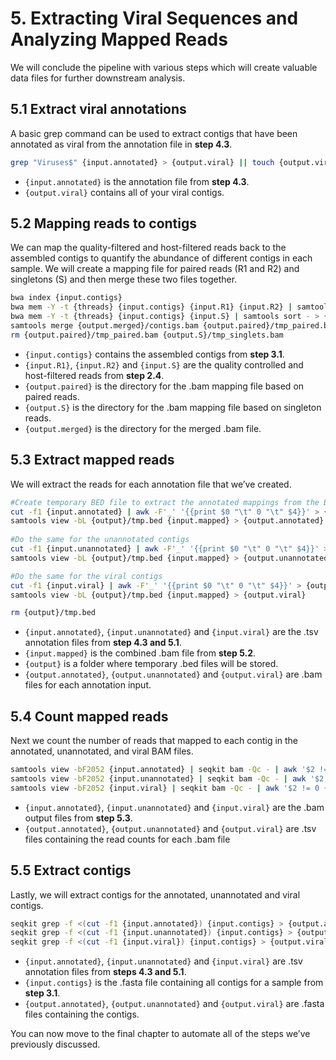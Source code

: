 # 5. Extracting Viral Sequences and Analyzing Mapped Reads {.unnumbered}

We will conclude the pipeline with various steps which will create valuable data files for further downstream analysis.

## 5.1 Extract viral annotations {.unnumbered}

A basic grep command can be used to extract contigs that have been annotated as viral from the annotation file in **step 4.3**.

``` bash
grep "Viruses$" {input.annotated} > {output.viral} || touch {output.viral}
```

-   `{input.annotated}` is the annotation file from **step 4.3**.
-   `{output.viral}` contains all of your viral contigs.

## 5.2 Mapping reads to contigs {.unnumbered}

We can map the quality-filtered and host-filtered reads back to the assembled contigs to quantify the abundance of different contigs in each sample. We will create a mapping file for paired reads (R1 and R2) and singletons (S) and then merge these two files together.

``` bash
bwa index {input.contigs}
bwa mem -Y -t {threads} {input.contigs} {input.R1} {input.R2} | samtools sort - > {output.paired}/tmp_paired.bam
bwa mem -Y -t {threads} {input.contigs} {input.S} | samtools sort - > {output.S}/tmp_singlets.bam
samtools merge {output.merged}/contigs.bam {output.paired}/tmp_paired.bam {output.S}/tmp_singlets.bam
rm {output.paired}/tmp_paired.bam {output.S}/tmp_singlets.bam
```

-   `{input.contigs}` contains the assembled contigs from **step 3.1**.
-   `{input.R1}`, `{input.R2}` and `{input.S}` are the quality controlled and host-filtered reads from **step 2.4**.
-   `{output.paired}` is the directory for the .bam mapping file based on paired reads.
-   `{output.S}` is the directory for the .bam mapping file based on singleton reads.
-   `{output.merged}` is the directory for the merged .bam file. 


## 5.3 Extract mapped reads {.unnumbered}

We will extract the reads for each annotation file that we've created.

``` bash
#Create temporary BED file to extract the annotated mappings from the BAM of all mappings
cut -f1 {input.annotated} | awk -F'_' '{{print $0 "\t" 0 "\t" $4}}' > {output}/tmp.bed
samtools view -bL {output}/tmp.bed {input.mapped} > {output.annotated}
      
#Do the same for the unannotated contigs
cut -f1 {input.unannotated} | awk -F'_' '{{print $0 "\t" 0 "\t" $4}}' > {output}/tmp.bed
samtools view -bL {output}/tmp.bed {input.mapped} > {output.unannotated}

#Do the same for the viral contigs
cut -f1 {input.viral} | awk -F'_' '{{print $0 "\t" 0 "\t" $4}}' > {output}/tmp.bed
samtools view -bL {output}/tmp.bed {input.mapped} > {output.viral}

rm {output}/tmp.bed
```

-   `{input.annotated}`, `{input.unannotated}` and `{input.viral}` are the .tsv annotation files from **step 4.3 and 5.1**.
-   `{input.mapped}` is the combined .bam file from **step 5.2**.
-   `{output}` is a folder where temporary .bed files will be stored. 
-   `{output.annotated}`, `{output.unannotated}` and `{output.viral}` are .bam files for each annotation input.


## 5.4 Count mapped reads {.unnumbered}

Next we count the number of reads that mapped to each contig in the annotated, unannotated, and viral BAM files.

``` bash
samtools view -bF2052 {input.annotated} | seqkit bam -Qc - | awk '$2 != 0 {{print}}' > {output.annotated}
samtools view -bF2052 {input.unannotated} | seqkit bam -Qc - | awk '$2 != 0 {{print}}' > {output.unannotated}
samtools view -bF2052 {input.viral} | seqkit bam -Qc - | awk '$2 != 0 {{print}}' > {output.viral}
```

-   `{input.annotated}`, `{input.unannotated}` and `{input.viral}` are the .bam output files from **step 5.3**.
-   `{output.annotated}`, `{output.unannotated}` and `{output.viral}` are .tsv files containing the read counts for each .bam file

## 5.5 Extract contigs {.unnumbered}

Lastly, we will extract contigs for the annotated, unannotated and viral contigs. 

``` bash
seqkit grep -f <(cut -f1 {input.annotated}) {input.contigs} > {output.annotated}
seqkit grep -f <(cut -f1 {input.unannotated}) {input.contigs} > {output.unannotated}
seqkit grep -f <(cut -f1 {input.viral}) {input.contigs} > {output.viral}
```

-   `{input.annotated}`, `{input.unannotated}` and `{input.viral}` are .tsv annotation files from **steps 4.3 and 5.1**.
-   `{input.contigs}` is the .fasta file containing all contigs for a sample from **step 3.1**.
-   `{output.annotated}`, `{output.unannotated}` and `{output.viral}` are .fasta files containing the contigs.

::: {.callout-note}
You can now move to the final chapter to automate all of the steps we've previously discussed. 
:::
